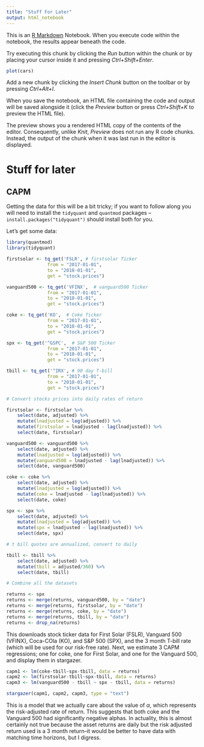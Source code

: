 ```yaml
---
title: "Stuff For Later"
output: html_notebook
---
```


This is an [R Markdown](http://rmarkdown.rstudio.com) Notebook. When you execute code within the notebook, the results appear beneath the code. 

Try executing this chunk by clicking the *Run* button within the chunk or by placing your cursor inside it and pressing *Ctrl+Shift+Enter*. 

```r
plot(cars)
```

Add a new chunk by clicking the *Insert Chunk* button on the toolbar or by pressing *Ctrl+Alt+I*.

When you save the notebook, an HTML file containing the code and output will be saved alongside it (click the *Preview* button or press *Ctrl+Shift+K* to preview the HTML file).

The preview shows you a rendered HTML copy of the contents of the editor. Consequently, unlike *Knit*, *Preview* does not run any R code chunks. Instead, the output of the chunk when it was last run in the editor is displayed.

# Stuff for later

## CAPM

Getting the data for this will be a bit tricky; if you want to follow along you will need to install the `tidyquant` and `quantmod` packages -- `install.packages("tidyquant")` should install both for you.  

Let's get some data:

```r
library(quantmod)
library(tidyquant)

firstsolar <- tq_get('FSLR', # firstsolar Ticker
               from = "2017-01-01",
               to = "2018-01-01",
               get = "stock.prices")

vanguard500 <- tq_get('VFINX',  # vanguard500 Ticker
               from = "2017-01-01",
               to = "2018-01-01",
               get = "stock.prices")

coke <- tq_get('KO',  # Coke Ticker
               from = "2017-01-01",
               to = "2018-01-01",
               get = "stock.prices")

spx <- tq_get('^GSPC',  # S&P 500 Ticker
               from = "2017-01-01",
               to = "2018-01-01",
               get = "stock.prices")

tbill <- tq_get('^IRX', # 90 day T-bill
               from = "2017-01-01",
               to = "2018-01-01",
               get = "stock.prices")

# Convert stocks prices into daily rates of return

firstsolar <- firstsolar %>% 
    select(date, adjusted) %>% 
    mutate(lnadjusted = log(adjusted)) %>% 
    mutate(firstsolar = lnadjusted - lag(lnadjusted)) %>% 
    select(date, firstsolar)

vanguard500 <- vanguard500 %>% 
    select(date, adjusted) %>% 
    mutate(lnadjusted = log(adjusted)) %>% 
    mutate(vanguard500 = lnadjusted - lag(lnadjusted)) %>% 
    select(date, vanguard500)

coke <- coke %>% 
    select(date, adjusted) %>% 
    mutate(lnadjusted = log(adjusted)) %>% 
    mutate(coke = lnadjusted - lag(lnadjusted)) %>% 
    select(date, coke)

spx <- spx %>% 
    select(date, adjusted) %>% 
    mutate(lnadjusted = log(adjusted)) %>% 
    mutate(spx = lnadjusted - lag(lnadjusted)) %>% 
    select(date, spx)

# t bill quotes are annualized, convert to daily

tbill <- tbill %>% 
    select(date, adjusted) %>% 
    mutate(tbill = adjusted/360) %>% 
    select(date, tbill)

# Combine all the datasets

returns <- spx 
returns <- merge(returns, vanguard500, by = "date")
returns <- merge(returns, firstsolar, by = "date")
returns <- merge(returns, coke, by = "date")
returns <- merge(returns, tbill, by = "date")
returns <- drop_na(returns)
```

This downloads stock ticker data for First Solar (FSLR), Vanguard 500 (VFINX), Coca-COla (KO), and S&P 500 (SPX), and the 3 month T-bill rate (which will be used for our risk-free rate).  Next, we estimate 3 CAPM regressions; one for coke, one for First Solar, and one for the Vanguard 500, and display them in stargazer.

```r
capm1 <- lm(coke-tbill~spx-tbill, data = returns)
capm2 <- lm(firstsolar-tbill~spx-tbill, data = returns)
capm3 <- lm(vanguard500 - tbill ~ spx - tbill, data = returns)

stargazer(capm1, capm2, capm3, type = "text")
```
This is a model that we actually care about the value of $\alpha$, which represents the risk-adjusted rate of return.  This suggests that both coke and the Vanguard 500 had significantly negative alphas.  In actuality, this is almost certainly not true because the asset returns are daily but the risk adjusted return used is a 3 month return--it would be better to have data with matching time horizons, but I digress.  





